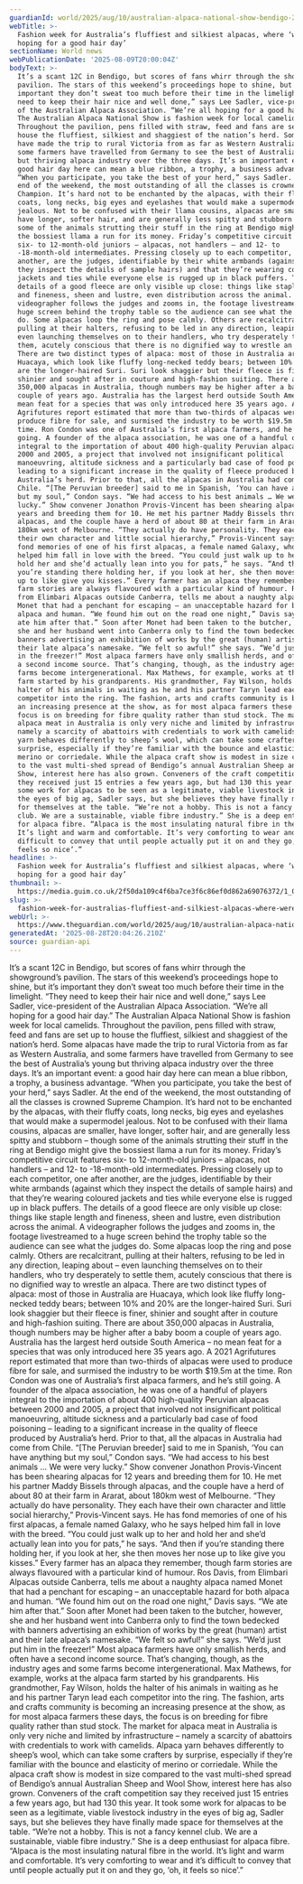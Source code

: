 ```yaml
---
guardianId: world/2025/aug/10/australian-alpaca-national-show-bendigo-2025
webTitle: >-
  Fashion week for Australia’s fluffiest and silkiest alpacas, where ‘we’re all
  hoping for a good hair day’
sectionName: World news
webPublicationDate: '2025-08-09T20:00:04Z'
bodyText: >-
  It’s a scant 12C in Bendigo, but scores of fans whirr through the showground’s
  pavilion. The stars of this weekend’s proceedings hope to shine, but it’s
  important they don’t sweat too much before their time in the limelight. “They
  need to keep their hair nice and well done,” says Lee Sadler, vice-president
  of the Australian Alpaca Association. “We’re all hoping for a good hair day.”
  The Australian Alpaca National Show is fashion week for local camelids.
  Throughout the pavilion, pens filled with straw, feed and fans are set up to
  house the fluffiest, silkiest and shaggiest of the nation’s herd. Some alpacas
  have made the trip to rural Victoria from as far as Western Australia, and
  some farmers have travelled from Germany to see the best of Australia’s young
  but thriving alpaca industry over the three days. It’s an important event: a
  good hair day here can mean a blue ribbon, a trophy, a business advantage.
  “When you participate, you take the best of your herd,” says Sadler. At the
  end of the weekend, the most outstanding of all the classes is crowned Supreme
  Champion. It’s hard not to be enchanted by the alpacas, with their fluffy
  coats, long necks, big eyes and eyelashes that would make a supermodel
  jealous. Not to be confused with their llama cousins, alpacas are smaller,
  have longer, softer hair, and are generally less spitty and stubborn – though
  some of the animals strutting their stuff in the ring at Bendigo might give
  the bossiest llama a run for its money. Friday’s competitive circuit features
  six- to 12-month-old juniors – alpacas, not handlers – and 12- to
  -18-month-old intermediates. Pressing closely up to each competitor, one after
  another, are the judges, identifiable by their white armbands (against which
  they inspect the details of sample hairs) and that they’re wearing coloured
  jackets and ties while everyone else is rugged up in black puffers. The
  details of a good fleece are only visible up close: things like staple length
  and fineness, sheen and lustre, even distribution across the animal. A
  videographer follows the judges and zooms in, the footage livestreamed to a
  huge screen behind the trophy table so the audience can see what the judges
  do. Some alpacas loop the ring and pose calmly. Others are recalcitrant,
  pulling at their halters, refusing to be led in any direction, leaping about –
  even launching themselves on to their handlers, who try desperately to settle
  them, acutely conscious that there is no dignified way to wrestle an alpaca.
  There are two distinct types of alpaca: most of those in Australia are
  Huacaya, which look like fluffy long-necked teddy bears; between 10% and 20%
  are the longer-haired Suri. Suri look shaggier but their fleece is finer,
  shinier and sought after in couture and high-fashion suiting. There are about
  350,000 alpacas in Australia, though numbers may be higher after a baby boom a
  couple of years ago. Australia has the largest herd outside South America – no
  mean feat for a species that was only introduced here 35 years ago. A 2021
  Agrifutures report estimated that more than two-thirds of alpacas were used to
  produce fibre for sale, and surmised the industry to be worth $19.5m at the
  time. Ron Condon was one of Australia’s first alpaca farmers, and he’s still
  going. A founder of the alpaca association, he was one of a handful of players
  integral to the importation of about 400 high-quality Peruvian alpacas between
  2000 and 2005, a project that involved not insignificant political
  manoeuvring, altitude sickness and a particularly bad case of food poisoning –
  leading to a significant increase in the quality of fleece produced by
  Australia’s herd. Prior to that, all the alpacas in Australia had come from
  Chile. “[The Peruvian breeder] said to me in Spanish, ‘You can have anything
  but my soul,” Condon says. “We had access to his best animals … We were very
  lucky.” Show convener Jonathon Provis-Vincent has been shearing alpacas for 12
  years and breeding them for 10. He met his partner Maddy Bissels through
  alpacas, and the couple have a herd of about 80 at their farm in Ararat, about
  180km west of Melbourne. “They actually do have personality. They each have
  their own character and little social hierarchy,” Provis-Vincent says. He has
  fond memories of one of his first alpacas, a female named Galaxy, who he says
  helped him fall in love with the breed. “You could just walk up to her and
  hold her and she’d actually lean into you for pats,” he says. “And then if
  you’re standing there holding her, if you look at her, she then moves her nose
  up to like give you kisses.” Every farmer has an alpaca they remember, though
  farm stories are always flavoured with a particular kind of humour. Ros Davis,
  from Elimbari Alpacas outside Canberra, tells me about a naughty alpaca named
  Monet that had a penchant for escaping – an unacceptable hazard for both
  alpaca and human. “We found him out on the road one night,” Davis says. “We
  ate him after that.” Soon after Monet had been taken to the butcher, however,
  she and her husband went into Canberra only to find the town bedecked with
  banners advertising an exhibition of works by the great (human) artist and
  their late alpaca’s namesake. “We felt so awful!” she says. “We’d just put him
  in the freezer!” Most alpaca farmers have only smallish herds, and often have
  a second income source. That’s changing, though, as the industry ages and some
  farms become intergenerational. Max Mathews, for example, works at the alpaca
  farm started by his grandparents. His grandmother, Fay Wilson, holds the
  halter of his animals in waiting as he and his partner Taryn lead each
  competitor into the ring. The fashion, arts and crafts community is becoming
  an increasing presence at the show, as for most alpaca farmers these days, the
  focus is on breeding for fibre quality rather than stud stock. The market for
  alpaca meat in Australia is only very niche and limited by infrastructure –
  namely a scarcity of abattoirs with credentials to work with camelids. Alpaca
  yarn behaves differently to sheep’s wool, which can take some crafters by
  surprise, especially if they’re familiar with the bounce and elasticity of
  merino or corriedale. While the alpaca craft show is modest in size compared
  to the vast multi-shed spread of Bendigo’s annual Australian Sheep and Wool
  Show, interest here has also grown. Conveners of the craft competition say
  they received just 15 entries a few years ago, but had 130 this year. It took
  some work for alpacas to be seen as a legitimate, viable livestock industry in
  the eyes of big ag, Sadler says, but she believes they have finally made space
  for themselves at the table. “We’re not a hobby. This is not a fancy kennel
  club. We are a sustainable, viable fibre industry.” She is a deep enthusiast
  for alpaca fibre. “Alpaca is the most insulating natural fibre in the world.
  It’s light and warm and comfortable. It’s very comforting to wear and it’s
  difficult to convey that until people actually put it on and they go, ‘oh, it
  feels so nice’.”
headline: >-
  Fashion week for Australia’s fluffiest and silkiest alpacas, where ‘we’re all
  hoping for a good hair day’
thumbnail: >-
  https://media.guim.co.uk/2f50da109c4f6ba7ce3f6c86ef0d862a69076372/1_0_3530_2824/500.jpg
slug: >-
  fashion-week-for-australias-fluffiest-and-silkiest-alpacas-where-were-all-hoping-for-a-good-hair-day
webUrl: >-
  https://www.theguardian.com/world/2025/aug/10/australian-alpaca-national-show-bendigo-2025
generatedAt: '2025-08-28T20:04:26.210Z'
source: guardian-api
---
```

It’s a scant 12C in Bendigo, but scores of fans whirr through the showground’s pavilion. The stars of this weekend’s proceedings hope to shine, but it’s important they don’t sweat too much before their time in the limelight. “They need to keep their hair nice and well done,” says Lee Sadler, vice-president of the Australian Alpaca Association. “We’re all hoping for a good hair day.” The Australian Alpaca National Show is fashion week for local camelids. Throughout the pavilion, pens filled with straw, feed and fans are set up to house the fluffiest, silkiest and shaggiest of the nation’s herd. Some alpacas have made the trip to rural Victoria from as far as Western Australia, and some farmers have travelled from Germany to see the best of Australia’s young but thriving alpaca industry over the three days. It’s an important event: a good hair day here can mean a blue ribbon, a trophy, a business advantage. “When you participate, you take the best of your herd,” says Sadler. At the end of the weekend, the most outstanding of all the classes is crowned Supreme Champion. It’s hard not to be enchanted by the alpacas, with their fluffy coats, long necks, big eyes and eyelashes that would make a supermodel jealous. Not to be confused with their llama cousins, alpacas are smaller, have longer, softer hair, and are generally less spitty and stubborn – though some of the animals strutting their stuff in the ring at Bendigo might give the bossiest llama a run for its money. Friday’s competitive circuit features six- to 12-month-old juniors – alpacas, not handlers – and 12- to -18-month-old intermediates. Pressing closely up to each competitor, one after another, are the judges, identifiable by their white armbands (against which they inspect the details of sample hairs) and that they’re wearing coloured jackets and ties while everyone else is rugged up in black puffers. The details of a good fleece are only visible up close: things like staple length and fineness, sheen and lustre, even distribution across the animal. A videographer follows the judges and zooms in, the footage livestreamed to a huge screen behind the trophy table so the audience can see what the judges do. Some alpacas loop the ring and pose calmly. Others are recalcitrant, pulling at their halters, refusing to be led in any direction, leaping about – even launching themselves on to their handlers, who try desperately to settle them, acutely conscious that there is no dignified way to wrestle an alpaca. There are two distinct types of alpaca: most of those in Australia are Huacaya, which look like fluffy long-necked teddy bears; between 10% and 20% are the longer-haired Suri. Suri look shaggier but their fleece is finer, shinier and sought after in couture and high-fashion suiting. There are about 350,000 alpacas in Australia, though numbers may be higher after a baby boom a couple of years ago. Australia has the largest herd outside South America – no mean feat for a species that was only introduced here 35 years ago. A 2021 Agrifutures report estimated that more than two-thirds of alpacas were used to produce fibre for sale, and surmised the industry to be worth $19.5m at the time. Ron Condon was one of Australia’s first alpaca farmers, and he’s still going. A founder of the alpaca association, he was one of a handful of players integral to the importation of about 400 high-quality Peruvian alpacas between 2000 and 2005, a project that involved not insignificant political manoeuvring, altitude sickness and a particularly bad case of food poisoning – leading to a significant increase in the quality of fleece produced by Australia’s herd. Prior to that, all the alpacas in Australia had come from Chile. “[The Peruvian breeder] said to me in Spanish, ‘You can have anything but my soul,” Condon says. “We had access to his best animals … We were very lucky.” Show convener Jonathon Provis-Vincent has been shearing alpacas for 12 years and breeding them for 10. He met his partner Maddy Bissels through alpacas, and the couple have a herd of about 80 at their farm in Ararat, about 180km west of Melbourne. “They actually do have personality. They each have their own character and little social hierarchy,” Provis-Vincent says. He has fond memories of one of his first alpacas, a female named Galaxy, who he says helped him fall in love with the breed. “You could just walk up to her and hold her and she’d actually lean into you for pats,” he says. “And then if you’re standing there holding her, if you look at her, she then moves her nose up to like give you kisses.” Every farmer has an alpaca they remember, though farm stories are always flavoured with a particular kind of humour. Ros Davis, from Elimbari Alpacas outside Canberra, tells me about a naughty alpaca named Monet that had a penchant for escaping – an unacceptable hazard for both alpaca and human. “We found him out on the road one night,” Davis says. “We ate him after that.” Soon after Monet had been taken to the butcher, however, she and her husband went into Canberra only to find the town bedecked with banners advertising an exhibition of works by the great (human) artist and their late alpaca’s namesake. “We felt so awful!” she says. “We’d just put him in the freezer!” Most alpaca farmers have only smallish herds, and often have a second income source. That’s changing, though, as the industry ages and some farms become intergenerational. Max Mathews, for example, works at the alpaca farm started by his grandparents. His grandmother, Fay Wilson, holds the halter of his animals in waiting as he and his partner Taryn lead each competitor into the ring. The fashion, arts and crafts community is becoming an increasing presence at the show, as for most alpaca farmers these days, the focus is on breeding for fibre quality rather than stud stock. The market for alpaca meat in Australia is only very niche and limited by infrastructure – namely a scarcity of abattoirs with credentials to work with camelids. Alpaca yarn behaves differently to sheep’s wool, which can take some crafters by surprise, especially if they’re familiar with the bounce and elasticity of merino or corriedale. While the alpaca craft show is modest in size compared to the vast multi-shed spread of Bendigo’s annual Australian Sheep and Wool Show, interest here has also grown. Conveners of the craft competition say they received just 15 entries a few years ago, but had 130 this year. It took some work for alpacas to be seen as a legitimate, viable livestock industry in the eyes of big ag, Sadler says, but she believes they have finally made space for themselves at the table. “We’re not a hobby. This is not a fancy kennel club. We are a sustainable, viable fibre industry.” She is a deep enthusiast for alpaca fibre. “Alpaca is the most insulating natural fibre in the world. It’s light and warm and comfortable. It’s very comforting to wear and it’s difficult to convey that until people actually put it on and they go, ‘oh, it feels so nice’.”
